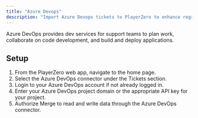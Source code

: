 ```yaml
---
title: "Azure Devops"
description: "Import Azure Devops tickets to PlayerZero to enhance regression detection and more."
---
```


Azure DevOps provides dev services for support teams to plan work, collaborate on code development, and build and deploy applications.

<Snippet file="pm-connector.mdx" />

<Snippet file="ticketing-permissions.mdx" />
<Snippet file="ticketing-permissions-collections.mdx" />

## Setup
1. From the PlayerZero web app, navigate to the home page.
2. Select the Azure DevOps connector under the Tickets section.
3. Login to your Azure DevOps account if not already logged in.
4. Enter your Azure DevOps project domain or the appropriate API key for your project.
5. Authorize Merge to read and write data through the Azure DevOps connector.
